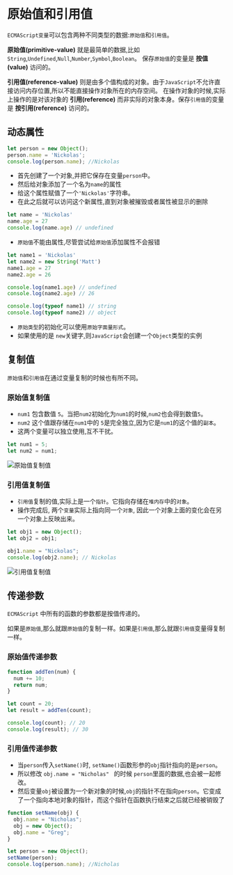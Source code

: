 # 原始值和引用值

`ECMAScript变量`可以包含两种不同类型的数据:`原始值`和`引用值`。

**原始值(primitive-value)** 就是最简单的数据,比如 `String`,`Undefined`,`Null`,`Number`,`Symbol`,`Boolean`。
保存`原始值`的变量是 **按值(value)** 访问的。

**引用值(reference-value)** 则是由多个值构成的对象。由于`JavaScript`不允许直接访问内存位置,所以不能直接操作对象所在的内存空间。
在操作对象的时候,实际上操作的是对该对象的 **引用(reference)** 而非实际的对象本身。保存`引用值`的变量是 **按引用(reference)** 访问的。

## 动态属性

```Javascript
let person = new Object();
person.name = 'Nickolas';
console.log(person.name); //Nickolas
```

- 首先创建了一个对象,并把它保存在变量`person`中。
- 然后给对象添加了一个名为`name`的属性
- 给这个属性赋值了一个`'Nickolas'`字符串。
- 在此之后就可以访问这个新属性,直到对象被摧毁或者属性被显示的删除

```Javascript
let name = 'Nickolas'
name.age = 27
console.log(name.age) // undefined
```

- `原始值`不能由属性,尽管尝试给`原始值`添加属性不会报错

```Javascript
let name1 = 'Nickolas'
let name2 = new String('Matt')
name1.age = 27
name2.age = 26

console.log(name1.age) // undefined
console.log(name2.age) // 26

console.log(typeof name1) // string
console.log(typeof name2) // object
```

- `原始类型`的初始化可以使用`原始字面量形式`。
- 如果使用的是 `new`关键字,则`JavaScript`会创建一个`Object`类型的实例

## 复制值

`原始值`和`引用值`在通过变量复制的时候也有所不同。

### 原始值复制值

- `num1` 包含数值 `5`。当把`num2`初始化为`num1`的时候,`num2`也会得到数值`5`。
- `num2` 这个值跟存储在`num1`中的 `5`是完全独立,因为它是`num1`的这个值的`副本`。
- 这两个变量可以独立使用,互不干扰。

```javascript
let num1 = 5;
let num2 = num1;
```

![原始值复制值](./images/Snipaste_2024-09-24_15-36-41.png)

### 引用值复制值

- `引用值`复制的值,实际上是一个`指针`。它指向存储在`堆内存`中的`对象`。
- 操作完成后, 两个`变量`实际上指向同一个`对象`, 因此一个对象上面的变化会在另一个对象上反映出来。

```javascript
let obj1 = new Object();
let obj2 = obj1;

obj1.name = "Nickolas";
console.log(obj2.name); // Nickolas
```

![引用值复制值](./images/Snipaste_2024-09-24_16-01-19.png)

## 传递参数

`ECMAScript` 中所有的函数的参数都是按值传递的。

如果是`原始值`,那么就跟`原始值`的复制一样。如果是`引用值`,那么就跟`引用值`变量得复制一样。

### 原始值传递参数

```javascript
function addTen(num) {
  num += 10;
  return num;
}

let count = 20;
let result = addTen(count);

console.log(count); // 20
console.log(result); // 30
```

### 引用值传递参数

- 当`person`传入`setName()`时, `setName()`函数形参的`obj`指针指向的是`person`。
- 所以修改 `obj.name = "Nicholas" ` 的时候 `person`里面的数据,也会被一起修改。
- 然后变量`obj`被设置为一个新对象的时候,`obj`的指针不在指向`person`。它变成了一个指向本地对象的指针，而这个指针在函数执行结束之后就已经被销毁了

```javascript
function setName(obj) {
  obj.name = "Nicholas";
  obj = new Object();
  obj.name = "Greg";
}

let person = new Object();
setName(person);
console.log(person.name); //Nicholas
```
